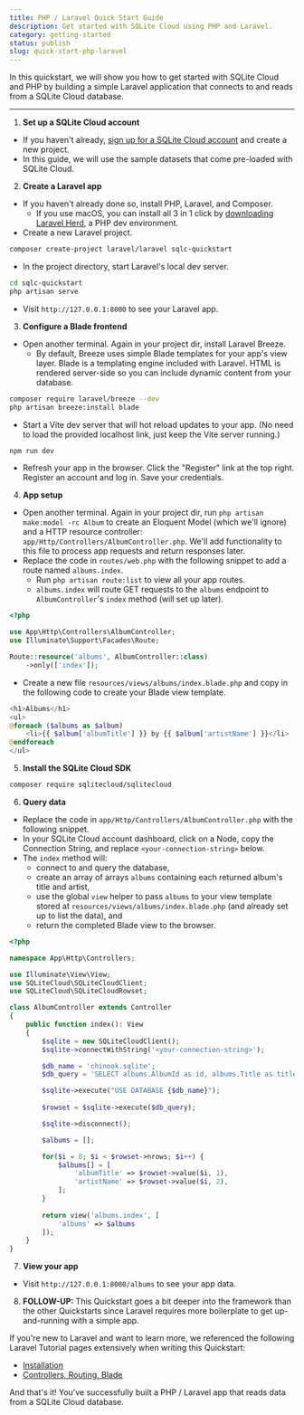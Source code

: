 ```yaml
---
title: PHP / Laravel Quick Start Guide
description: Get started with SQLite Cloud using PHP and Laravel.
category: getting-started
status: publish
slug: quick-start-php-laravel
---
```


In this quickstart, we will show you how to get started with SQLite Cloud and PHP by building a simple Laravel application that connects to and reads from a SQLite Cloud database.

---

1. **Set up a SQLite Cloud account**
  - If you haven't already, [sign up for a SQLite Cloud account](https://sqlitecloud.io/register) and create a new project.
  - In this guide, we will use the sample datasets that come pre-loaded with SQLite Cloud.

2. **Create a Laravel app**
  - If you haven't already done so, install PHP, Laravel, and Composer.
    - If you use macOS, you can install all 3 in 1 click by [downloading Laravel Herd](https://herd.laravel.com/docs/1/getting-started/installation#installation), a PHP dev environment.
  - Create a new Laravel project.

```bash
composer create-project laravel/laravel sqlc-quickstart
```

  - In the project directory, start Laravel's local dev server.

```bash
cd sqlc-quickstart
php artisan serve
```

  - Visit `http://127.0.0.1:8000` to see your Laravel app.

3. **Configure a Blade frontend**
  - Open another terminal. Again in your project dir, install Laravel Breeze.
    - By default, Breeze uses simple Blade templates for your app's view layer. Blade is a templating engine included with Laravel. HTML is rendered server-side so you can include dynamic content from your database.

```bash
composer require laravel/breeze --dev
php artisan breeze:install blade
```

  - Start a Vite dev server that will hot reload updates to your app. (No need to load the provided localhost link, just keep the Vite server running.)

```bash
npm run dev
```

  - Refresh your app in the browser. Click the "Register" link at the top right. Register an account and log in. Save your credentials.

4. **App setup**

  - Open another terminal. Again in your project dir, run `php artisan make:model -rc Album` to create an Eloquent Model (which we'll ignore) and a HTTP resource controller: `app/Http/Controllers/AlbumController.php`. We'll add functionality to this file to process app requests and return responses later.
  - Replace the code in `routes/web.php` with the following snippet to add a route named `albums.index`.
    - Run `php artisan route:list` to view all your app routes.
    - `albums.index` will route GET requests to the `albums` endpoint to `AlbumController`'s `index` method (will set up later).

```php
<?php

use App\Http\Controllers\AlbumController;
use Illuminate\Support\Facades\Route;

Route::resource('albums', AlbumController::class)
    ->only(['index']);
```

  - Create a new file `resources/views/albums/index.blade.php` and copy in the following code to create your Blade view template.

```php
<h1>Albums</h1>
<ul>
@foreach ($albums as $album)
    <li>{{ $album['albumTitle'] }} by {{ $album['artistName'] }}</li>
@endforeach
</ul>
```

5. **Install the SQLite Cloud SDK**

```bash
composer require sqlitecloud/sqlitecloud
```

6. **Query data**

  - Replace the code in `app/Http/Controllers/AlbumController.php` with the following snippet.
  - In your SQLite Cloud account dashboard, click on a Node, copy the Connection String, and replace `<your-connection-string>` below.
  - The `index` method will:
    - connect to and query the database,
    - create an array of arrays `albums` containing each returned album's title and artist,
    - use the global `view` helper to pass `albums` to your view template stored at `resources/views/albums/index.blade.php` (and already set up to list the data), and
    - return the completed Blade view to the browser.

```php
<?php

namespace App\Http\Controllers;

use Illuminate\View\View;
use SQLiteCloud\SQLiteCloudClient;
use SQLiteCloud\SQLiteCloudRowset;

class AlbumController extends Controller
{
    public function index(): View
    {
        $sqlite = new SQLiteCloudClient();
        $sqlite->connectWithString('<your-connection-string>');

        $db_name = 'chinook.sqlite';
        $db_query = 'SELECT albums.AlbumId as id, albums.Title as title, artists.name as artist FROM albums INNER JOIN artists WHERE artists.ArtistId = albums.ArtistId LIMIT 20';

        $sqlite->execute("USE DATABASE {$db_name}");
        
        $rowset = $sqlite->execute($db_query);

        $sqlite->disconnect();

        $albums = [];

        for($i = 0; $i < $rowset->nrows; $i++) {
            $albums[] = [
                'albumTitle' => $rowset->value($i, 1),
                'artistName' => $rowset->value($i, 2),
            ];
        }
        
        return view('albums.index', [ 
            'albums' => $albums
        ]);
    }
}
```

7. **View your app**
  - Visit `http://127.0.0.1:8000/albums` to see your app data.

8. **FOLLOW-UP:**
This Quickstart goes a bit deeper into the framework than the other Quickstarts since Laravel requires more boilerplate to get up-and-running with a simple app.

If you're new to Laravel and want to learn more, we referenced the following Laravel Tutorial pages extensively when writing this Quickstart:
  - [Installation](https://bootcamp.laravel.com/blade/installation)
  - [Controllers, Routing, Blade](https://bootcamp.laravel.com/blade/creating-chirps)

And that's it! You've successfully built a PHP / Laravel app that reads data from a SQLite Cloud database.